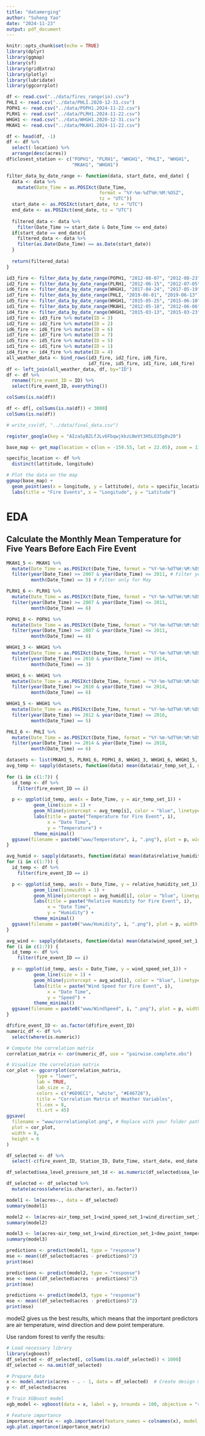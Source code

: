 ```yaml
---
title: "datamerging"
author: "Suheng Yao"
date: "2024-11-23"
output: pdf_document
---
```


```r
knitr::opts_chunk$set(echo = TRUE)
library(dplyr)
library(ggmap)
library(sf)
library(gridExtra)
library(plotly)
library(lubridate)
library(ggcorrplot)
```

```r
df <- read.csv("../data/fires_range(in).csv")
PHLI <- read.csv("../data/PHLI.2020-12-31.csv")
POPH1 <- read.csv("../data/POPH1.2024-11-22.csv")
PLRH1 <- read.csv("../data/PLRH1.2024-11-22.csv")
WHGH1 <- read.csv("../data/WHGH1.2020-12-31.csv")
MKAH1 <- read.csv("../data/MKAH1.2024-11-22.csv")
```

```r
df <- head(df, -1)
df <- df %>%
  select(-location) %>%
  arrange(desc(acres))
df$closest_station <- c("POPH1", "PLRH1", "WHGH1", "PHLI", "WHGH1", 
                        "MKAH1", "WHGH1")
```
```r
filter_data_by_date_range <- function(data, start_date, end_date) {
  data <- data %>%
    mutate(Date_Time = as.POSIXct(Date_Time, 
                                  format = "%Y-%m-%dT%H:%M:%OSZ", 
                                  tz = "UTC"))
  start_date <- as.POSIXct(start_date, tz = "UTC")
  end_date <- as.POSIXct(end_date, tz = "UTC")
  
  filtered_data <- data %>%
    filter(Date_Time >= start_date & Date_Time <= end_date)
  if(start_date == end_date){
    filtered_data <- data %>%
    filter(as.Date(Date_Time) == as.Date(start_date))
  }
  
  return(filtered_data)
}

id3_fire <- filter_data_by_date_range(POPH1, "2012-08-07", "2012-08-23")
id2_fire <- filter_data_by_date_range(PLRH1, "2012-06-15", "2012-07-05")
id6_fire <- filter_data_by_date_range(WHGH1, "2017-04-24", "2017-05-19")
id7_fire <- filter_data_by_date_range(PHLI, "2019-06-01", "2019-06-13")
id5_fire <- filter_data_by_date_range(WHGH1, "2015-05-25", "2015-06-10")
id1_fire <- filter_data_by_date_range(MKAH1, "2012-05-18", "2012-06-06")
id4_fire <- filter_data_by_date_range(WHGH1, "2015-03-13", "2015-03-23")
id3_fire <- id3_fire %>% mutate(ID = 3)
id2_fire <- id2_fire %>% mutate(ID = 2)
id6_fire <- id6_fire %>% mutate(ID = 6)
id7_fire <- id7_fire %>% mutate(ID = 7)
id5_fire <- id5_fire %>% mutate(ID = 5)
id1_fire <- id1_fire %>% mutate(ID = 1)
id4_fire <- id4_fire %>% mutate(ID = 4)
all_weather_data <- bind_rows(id3_fire, id2_fire, id6_fire, 
                              id7_fire, id5_fire, id1_fire, id4_fire)
df <- left_join(all_weather_data, df, by="ID")
df <- df %>%
  rename(fire_event_ID = ID) %>%
  select(fire_event_ID, everything())
```
```r
colSums(is.na(df))
```
```r
df <- df[, colSums(is.na(df)) < 3000]
colSums(is.na(df))
```
```r
# write_csv(df, "../data/final_data.csv")
```

```r
register_google(key = "AIzaSyBZLfJLv6FbqwjkkzLNeVt3H5LO35g0v20")

base_map <- get_map(location = c(lon = -159.55, lat = 22.05), zoom = 11, maptype = "terrain")

specific_location <- df %>%
  distinct(lattitude, longitude)

# Plot the data on the map
ggmap(base_map) +
  geom_point(aes(x = longitude, y = lattitude), data = specific_location, color = "red", size = 3) +
  labs(title = "Fire Events", x = "Longitude", y = "Latitude")
```

# EDA
## Calculate the Monthly Mean Temperature for Five Years Before Each Fire Event
```r
MKAH1_5 <- MKAH1 %>%
  mutate(Date_Time = as.POSIXct(Date_Time, format = "%Y-%m-%dT%H:%M:%OSZ", tz = "UTC")) %>% # Convert to POSIXct
  filter(year(Date_Time) >= 2007 & year(Date_Time) <= 2011, # Filter years between 2007 and 2012
         month(Date_Time) == 5) # Filter only for May

PLRH1_6 <- PLRH1 %>%
  mutate(Date_Time = as.POSIXct(Date_Time, format = "%Y-%m-%dT%H:%M:%OSZ", tz = "UTC")) %>% # Convert to POSIXct
  filter(year(Date_Time) >= 2007 & year(Date_Time) <= 2011,
         month(Date_Time) == 6)

POPH1_8 <- POPH1 %>%
  mutate(Date_Time = as.POSIXct(Date_Time, format = "%Y-%m-%dT%H:%M:%OSZ", tz = "UTC")) %>% # Convert to POSIXct
  filter(year(Date_Time) >= 2007 & year(Date_Time) <= 2011,
         month(Date_Time) == 8)

WHGH1_3 <- WHGH1 %>%
  mutate(Date_Time = as.POSIXct(Date_Time, format = "%Y-%m-%dT%H:%M:%OSZ", tz = "UTC")) %>% # Convert to POSIXct
  filter(year(Date_Time) >= 2010 & year(Date_Time) <= 2014,
         month(Date_Time) == 3)

WHGH1_6 <- WHGH1 %>%
  mutate(Date_Time = as.POSIXct(Date_Time, format = "%Y-%m-%dT%H:%M:%OSZ", tz = "UTC")) %>% # Convert to POSIXct
  filter(year(Date_Time) >= 2010 & year(Date_Time) <= 2014,
         month(Date_Time) == 6)

WHGH1_5 <- WHGH1 %>%
  mutate(Date_Time = as.POSIXct(Date_Time, format = "%Y-%m-%dT%H:%M:%OSZ", tz = "UTC")) %>% # Convert to POSIXct
  filter(year(Date_Time) >= 2012 & year(Date_Time) <= 2016,
         month(Date_Time) == 5)

PHLI_6 <- PHLI %>%
  mutate(Date_Time = as.POSIXct(Date_Time, format = "%Y-%m-%dT%H:%M:%OSZ", tz = "UTC")) %>% # Convert to POSIXct
  filter(year(Date_Time) >= 2014 & year(Date_Time) <= 2018,
         month(Date_Time) == 6)
```

```r
datasets <- list(MKAH1_5, PLRH1_6, POPH1_8, WHGH1_3, WHGH1_6, WHGH1_5, PHLI_6)
avg_temp <- sapply(datasets, function(data) mean(data$air_temp_set_1, na.rm = TRUE))
  
for (i in c(1:7)) {
  id_temp <- df %>%
    filter(fire_event_ID == i)

  p <- ggplot(id_temp, aes(x = Date_Time, y = air_temp_set_1)) +
          geom_line(size = 1) +
          geom_hline(yintercept = avg_temp[i], color = "blue", linetype = "dashed", linewidth = 0.8) +
          labs(title = paste("Temperature for Fire Event", i),
               x = "Date Time",
               y = "Temperature") +
          theme_minimal()
  ggsave(filename = paste0("www/Temperature", i, ".png"), plot = p, width = 8, height = 6)
}
```

```r
avg_humid <- sapply(datasets, function(data) mean(data$relative_humidity_set_1, na.rm = TRUE))
for (i in c(1:7)) {
  id_temp <- df %>%
    filter(fire_event_ID == i)

  p <- ggplot(id_temp, aes(x = Date_Time, y = relative_humidity_set_1)) +
          geom_line(linewidth = 1) +
          geom_hline(yintercept = avg_humid[i], color = "blue", linetype = "dashed", size = 0.8)+
          labs(title = paste("Relative Humidity for Fire Event", i),
               x = "Date Time",
               y = "Humidity") +
          theme_minimal()
  ggsave(filename = paste0("www/Humidity", i, ".png"), plot = p, width = 8, height = 6)
}
```

```r
avg_wind <- sapply(datasets, function(data) mean(data$wind_speed_set_1, na.rm = TRUE))
for (i in c(1:7)) {
  id_temp <- df %>%
    filter(fire_event_ID == i)

  p <- ggplot(id_temp, aes(x = Date_Time, y = wind_speed_set_1)) +
          geom_line(size = 1) +
          geom_hline(yintercept = avg_wind[i], color = "blue", linetype = "dashed", linewidth = 0.8)+
          labs(title = paste("Wind Speed for Fire Event", i),
               x = "Date Time",
               y = "Speed") +
          theme_minimal()
  ggsave(filename = paste0("www/WindSpeed", i, ".png"), plot = p, width = 8, height = 6)
}
```

```r
df$fire_event_ID <- as.factor(df$fire_event_ID)
numeric_df <- df %>%
  select(where(is.numeric))

# Compute the correlation matrix
correlation_matrix <- cor(numeric_df, use = "pairwise.complete.obs")

# Visualize the correlation matrix
cor_plot <- ggcorrplot(correlation_matrix,
           type = "lower",
           lab = TRUE,
           lab_size = 2, 
           colors = c("#6D9EC1", "white", "#E46726"),
           title = "Correlation Matrix of Weather Variables",
           tl.cex = 8,
           tl.srt = 45)
ggsave(
  filename = "www/correlationplot.png", # Replace with your folder path
  plot = cor_plot,
  width = 8,   
  height = 6
)
```
```r
df_selected <- df %>%
  select(-c(fire_event_ID, Station_ID, Date_Time, start_date, end_date, closest_station, pressure_change_code_set_1, lattitude, longitude, metar_set_1, weather_condition_set_1d, pressure_set_1d))

df_selected$sea_level_pressure_set_1d <- as.numeric(df_selected$sea_level_pressure_set_1d)

df_selected <- df_selected %>%
  mutate(across(where(is.character), as.factor))

model1 <- lm(acres~., data = df_selected)
summary(model1)
```
```r
model2 <- lm(acres~air_temp_set_1+wind_speed_set_1+wind_direction_set_1+wind_gust_set_1+dew_point_temperature_set_1d, data = df_selected)
summary(model2)
```
```r
model3 <- lm(acres~air_temp_set_1+wind_direction_set_1+dew_point_temperature_set_1d, data = df_selected)
summary(model3)
```
```r
predictions <- predict(model1, type = "response")
mse <- mean((df_selected$acres - predictions)^2)
print(mse)

predictions <- predict(model2, type = "response")
mse <- mean((df_selected$acres - predictions)^2)
print(mse)

predictions <- predict(model3, type = "response")
mse <- mean((df_selected$acres - predictions)^2)
print(mse)
```
model2 gives us the best results, which means that the important predictors are air temperature, wind direction and dew point temperature.

Use random forest to verify the results:
```r
# Load necessary library
library(xgboost)
df_selected <- df_selected[, colSums(is.na(df_selected)) < 1000]
df_selected <- na.omit(df_selected)

# Prepare data
x <- model.matrix(acres ~ . - 1, data = df_selected)  # Create design matrix
y <- df_selected$acres

# Train XGBoost model
xgb_model <- xgboost(data = x, label = y, nrounds = 100, objective = "reg:squarederror")

# Feature importance
importance_matrix <- xgb.importance(feature_names = colnames(x), model = xgb_model)
xgb.plot.importance(importance_matrix)
```



